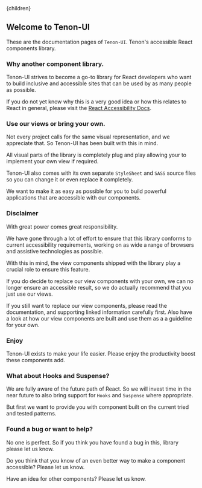 

<Layout>
    <Helmet>
        <title>Tenon-ui | Home page</title>
    </Helmet>{children}
</Layout>

## Welcome to Tenon-UI

These are the documentation pages of `Tenon-UI`. Tenon's accessible React components library.

### Why another component library.

Tenon-UI strives to become a go-to library for React developers who want to build inclusive and
accessible sites that can be used by as many people as possible.

If you do not yet know why this is a very good idea or how this relates to React in general, 
please visit the [React Accessibility Docs](https://reactjs.org/docs/accessibility.html).

### Use our views or bring your own.

Not every project calls for the same visual representation, and we appreciate that. So Tenon-UI has
been built with this in mind. 

All visual parts of the library is completely plug and play allowing your to implement your own
view if required. 

Tenon-UI also comes with its own separate `StyleSheet` and `SASS` source files so you can change
it or even replace it completely.

We want to make it as easy as possible for you to build powerful applications that are 
accessible with our components.

### Disclaimer

With great power comes great responsibility.

We have gone through a lot of effort to ensure that this library conforms to current 
accessibility requirements, working on as wide a range of browsers and assistive technologies
as possible.

With this in mind, the view components shipped with the library play a crucial 
role to ensure this feature.

If you do decide to replace our view components with your own, we can no longer ensure an
accessible result, so we do actually recommend that you just use our views.

If you still want to replace our view components, please read the documentation, and 
supporting linked information carefully first. Also have a look at how our view 
components are built and use them as a a guideline for your own.

### Enjoy  

Tenon-UI exists to make your life easier. Please enjoy the productivity boost these
components add.

### What about Hooks and Suspense?

We are fully aware of the future path of React. So we will invest time in the near future to also
bring support for `Hooks` and `Suspense` where appropriate. 

But first we want to provide you with component built on the current tried and tested patterns.

### Found a bug or want to help?

No one is perfect. So if you think you have found a bug in this, library please let us know.

Do you think that you know of an even better way to make a component accessible? Please let us know.

Have an idea for other components? Please let us know.
